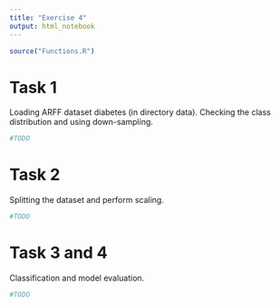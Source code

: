 ```yaml
---
title: "Exercise 4"
output: html_notebook
---
```

```r
source("Functions.R")
```


# Task 1
Loading ARFF dataset diabetes (in directory data).
Checking the class distribution and using down-sampling.

```r
#TODO
```

# Task 2
Splitting the dataset and perform scaling.
```r
#TODO
```

# Task 3 and 4
Classification and model evaluation.
```r
#TODO
```
